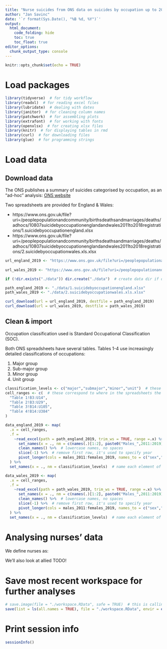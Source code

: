 ```yaml
---
title: "Nurse suicides from ONS data on suicides by occupation up to 2019"
author: "Jan Savinc"
date: '`r format(Sys.Date(), "%B %d, %Y")`'
output: 
  html_document:
    code_folding: hide
    toc: true
    toc_float: true
editor_options: 
  chunk_output_type: console
---
```



```r
knitr::opts_chunk$set(echo = TRUE)
```


# Load packages

```r
library(tidyverse)  # for tidy workflow
library(readxl)  # for reading excel files
library(lubridate)  # dealing with dates
library(janitor)  # for cleaning column names
library(patchwork)  # for assembling plots
library(extrafont)  # for working with fonts
library(openxlsx)  # for creating xlsx files
library(knitr)  # for displaying tables in rmd
library(curl)  # for downloading files
library(glue)  # for programming strings
```


# Load data

## Download data

The ONS publishes a summary of suicides categorised by occupation, as an "ad-hoc" analysis: [ONS website](https://www.ons.gov.uk/peoplepopulationandcommunity/birthsdeathsandmarriages/deaths/adhocs/10807suicidebyoccupationenglandandwales2011to2018registrations)

Two spreadsheets are provided for England & Wales:

* https://www.ons.gov.uk/file?uri=/peoplepopulationandcommunity/birthsdeathsandmarriages/deaths/adhocs/10807suicidebyoccupationenglandandwales2011to2018registrations/1.suicidebyoccupationengland.xlsx
* https://www.ons.gov.uk/file?uri=/peoplepopulationandcommunity/birthsdeathsandmarriages/deaths/adhocs/10807suicidebyoccupationenglandandwales2011to2018registrations/2.suicidebyoccupationwales.xls.xlsx


```r
url_england_2019 <- "https://www.ons.gov.uk/file?uri=/peoplepopulationandcommunity/birthsdeathsandmarriages/deaths/adhocs/10807suicidebyoccupationenglandandwales2011to2018registrations/1.suicidebyoccupationengland.xlsx"
  
url_wales_2019 <- "https://www.ons.gov.uk/file?uri=/peoplepopulationandcommunity/birthsdeathsandmarriages/deaths/adhocs/10807suicidebyoccupationenglandandwales2011to2018registrations/2.suicidebyoccupationwales.xls.xlsx"

if (!dir.exists("./data")) dir.create("./data")  # create data dir if doesn't exist

path_england_2019 <- "./data/1.suicidebyoccupationengland.xlsx"
path_wales_2019 <- "./data/2.suicidebyoccupationwales.xls.xlsx"

curl_download(url = url_england_2019, destfile = path_england_2019)
curl_download(url = url_wales_2019, destfile = path_wales_2019)
```


## Clean & import

Occupation classification used is Standard Occupational Classification (SOC).

Both ONS spreadsheets have several tables. Tables 1-4 use increasingly detailed classifications of occupations:

1. Major group
2. Sub-major group
3. Minor group
4. Unit group


```r
classification_levels <- c("major","submajor","minor","unit")  # these are used as names for the data tables
cell_ranges <- c(  # these correspond to where in the spreadsheets the data are stored, and correspond to the classification levels above
  "Table 1!B3:U14",
  "Table 2!B3:U29",
  "Table 3!B14:U105",
  "Table 4!B14:U384"
)

data_england_2019 <- map(
  .x = cell_ranges,
  .f = 
    ~read_excel(path = path_england_2019, trim_ws = TRUE, range =.x) %>%
      set_names(x = ., nm = c(names(.)[1:2], paste0("Males_",2011:2019), paste0("Females_",2011:2019))) %>%  # rename columns to include both sex & year
      clean_names() %>%  # lowercase names, no spaces
      slice(-1) %>%  # remove first row, it's used to specify year
      pivot_longer(cols = males_2011:females_2019, names_to = c("sex","year"), names_sep = "_", values_to = "n")  # convert ot tidy format
  ) %>% 
  set_names(x = ., nm = classification_levels)  # name each element of list according to classification level

data_wales_2019 <- map(
  .x = cell_ranges,
  .f = 
    ~read_excel(path = path_wales_2019, trim_ws = TRUE, range =.x) %>%
      set_names(x = ., nm = c(names(.)[1:2], paste0("Males_",2011:2019), paste0("Females_",2011:2019))) %>%  # rename columns to include both sex & year
      clean_names() %>%  # lowercase names, no spaces
      slice(-1) %>%  # remove first row, it's used to specify year
      pivot_longer(cols = males_2011:females_2019, names_to = c("sex","year"), names_sep = "_", values_to = "n")  # convert ot tidy format
  ) %>% 
  set_names(x = ., nm = classification_levels)  # name each element of list according to classification level
```


# Analysing nurses' data

We define nurses as:

We'll also look at allied TODO!


# Save most recent workspace for further analyses

```r
# save.image(file = "./workspace.RData", safe = TRUE)  # this is calling .GlobalEnv, which is empty
save(list = ls(all.names = TRUE), file = "./workspace.RData", envir = environment())
```

# Print session info

```r
sessionInfo()
```

